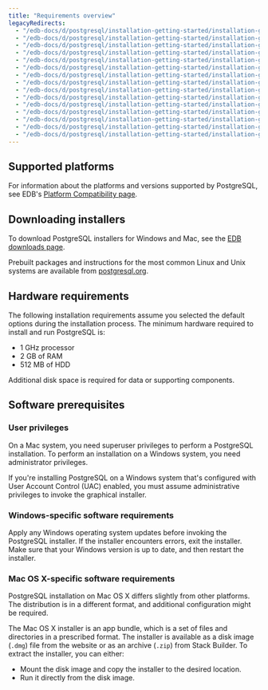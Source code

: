```yaml
---
title: "Requirements overview"
legacyRedirects:
  - "/edb-docs/d/postgresql/installation-getting-started/installation-guide/13.0/requirements_overview.html"
  - "/edb-docs/d/postgresql/installation-getting-started/installation-guide-installers/11/PostgreSQL_Installation_Guide.1.05.html"
  - "/edb-docs/d/postgresql/installation-getting-started/installation-guide-installers/11/PostgreSQL_Installation_Guide.1.04.html"
  - "/edb-docs/d/postgresql/installation-getting-started/installation-guide-installers/11/PostgreSQL_Installation_Guide.1.06.html"
  - "/edb-docs/d/postgresql/installation-getting-started/installation-guide-installers/12/requirements_overview.html"
  - "/edb-docs/d/postgresql/installation-getting-started/installation-guide-installers/9.5/PostgreSQL_Installation_Guide.1.06.html"
  - "/edb-docs/d/postgresql/installation-getting-started/installation-guide-installers/9.5/PostgreSQL_Installation_Guide.1.05.html"
  - "/edb-docs/d/postgresql/installation-getting-started/installation-guide-installers/9.5/PostgreSQL_Installation_Guide.1.04.html"
  - "/edb-docs/d/postgresql/installation-getting-started/installation-guide-installers/9.6/PostgreSQL_Installation_Guide.1.06.html"
  - "/edb-docs/d/postgresql/installation-getting-started/installation-guide-installers/9.6/PostgreSQL_Installation_Guide.1.05.html"
  - "/edb-docs/d/postgresql/installation-getting-started/installation-guide-installers/9.6/PostgreSQL_Installation_Guide.1.04.html"
  - "/edb-docs/d/postgresql/installation-getting-started/installation-guide-installers/10/PostgreSQL_Installation_Guide.1.06.html"
  - "/edb-docs/d/postgresql/installation-getting-started/installation-guide-installers/10/PostgreSQL_Installation_Guide.1.05.html"
  - "/edb-docs/d/postgresql/installation-getting-started/installation-guide-installers/10/PostgreSQL_Installation_Guide.1.07.html"
  - "/edb-docs/d/postgresql/installation-getting-started/installation-guide-installers/10/PostgreSQL_Installation_Guide.1.04.html"
---
```


## Supported platforms

For information about the platforms and versions supported by PostgreSQL, see EDB's [Platform Compatibility page](https://www.enterprisedb.com/resources/platform-compatibility#pg).

## Downloading installers

To download PostgreSQL installers for Windows and Mac, see the [EDB downloads page](https://www.enterprisedb.com/downloads/postgresql).

Prebuilt packages and instructions for the most common Linux and Unix systems are available from [postgresql.org](https://www.postgresql.org/download/).

## Hardware requirements

The following installation requirements assume you selected the default options during the installation process. The minimum hardware required to install and run PostgreSQL is:

-   1 GHz processor
-   2 GB of RAM
-   512 MB of HDD

Additional disk space is required for data or supporting components.

## Software prerequisites

### User privileges

On a Mac system, you need superuser privileges to perform a PostgreSQL installation. To perform an installation on a Windows system, you need administrator privileges.

If you're installing PostgreSQL on a Windows system that's configured with User Account Control (UAC) enabled, you must assume administrative privileges to invoke the graphical installer.

### Windows-specific software requirements

Apply any Windows operating system updates before invoking the PostgreSQL installer. If the installer encounters errors, exit the installer. Make sure that your Windows version is up to date, and then restart the installer.

### Mac OS X-specific software requirements

PostgreSQL installation on Mac OS X differs slightly from other platforms. The distribution is in a different format, and additional configuration might be required.

The Mac OS X installer is an app bundle, which is a set of files and directories in a prescribed format. The installer is available as a disk image (`.dmg`) file from the website or as an archive (`.zip`) from Stack Builder. To extract the installer, you can either:

-  Mount the disk image and copy the installer to the desired location. 
-  Run it directly from the disk image.
